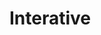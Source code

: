 # Interative
<!-- Load d3.js -->
<script src="https://d3js.org/d3.v5.min.js"></script>
<script src="https://d3js.org/d3-scale-chromatic.v1.min.js"></script>
<script src="https://d3js.org/d3-geo-projection.v3.min.js"></script>
<script src="https://cdnjs.cloudflare.com/ajax/libs/d3-legend/2.25.6/d3-legend.min.js"></script>

<!-- Create an element where the map will take place -->
<div id="tooltip"></div>
<svg id="map"></svg>


<script>
var margin = {top: 20, right: 10, bottom: 40, left: 100},
    width = 600 - margin.left - margin.right,
       height = 400 - margin.top - margin.bottom;

var svg = d3.select("svg")
 .attr("width", width + margin.left + margin.right)
    .attr("height", height + margin.top + margin.bottom)
    .append("g")
    .attr("transform",
          "translate(" + margin.left + "," + margin.top + ")");

var tooltip = d3.select("#tooltip")
.style("opacity", 0)
.attr("class", "tooltip")
.style("background-color", "white")
.style("border", "solid")
.style("border-width", "1px")
.style("border-radius", "5px")
.style("padding", "5px")
.style("position", "absolute")
 
var projection = d3.geoMercator()
  .scale(70)
  .center([0,20])
  .translate([width / 2 - margin.left, height / 2]);

var data = d3.map();
var domain = [20, 40, 60, 80]
var labels = ["<20", "20~40", "40~60", "60~80", "80~100"]
var range = d3.schemeBlues[5]
var colorScale = d3.scaleThreshold()
  .domain(domain)
  .range(range);


var promises = []
promises.push(d3.json("https://raw.githubusercontent.com/holtzy/D3-graph-gallery/master/DATA/world.geojson"))
promises.push(d3.csv("https://raw.githubusercontent.com/yichuang25/EDAV_Published_Data/main/vaccine_no_na.csv", function(d) { data.set(d.iso3, +d.X2021); }))


myDataPromises = Promise.all(promises).then(function(topo) {

	
	let mouseOver = function(d) {
    	d3.selectAll(".topo")
    		
      		.transition()
      		.duration(200)
      		.style("opacity", .5)
      		
    	d3.select(this)
    		.transition()
      		.duration(200)
      		.style("opacity", 1)
      		.style("stroke", "black")
      
      	d.total = data.get(d.id) || 0;
      	
      	tooltip
          	.style("opacity", 0.8)
          	.html(d.id + ": " + d3.format(",.2r")(d.total))
          	.style("left", (d3.event.pageX) + "px")		
          	.style("top", (d3.event.pageY - 28) + "px");
          	
        d3.select("#annotation")
    	.style("opacity", 0) 	
        
  }

  let mouseLeave = function(d) {
    d3.selectAll(".topo")
      .transition()
      .duration(200)
      .style("opacity", .7)
      
    d3.selectAll(".topo")
      .transition()
      .duration(200)
      .style("stroke", "transparent")
      
    d3.select("#annotation")
    	.style("opacity", 1)
      
    tooltip
          .style("opacity", 0)
  }

	var topo = topo[0]

  	svg.append("g")
    	.selectAll("path")
    	
    	.data(topo.features)
    	.enter()
    	.append("path")
    	.attr("class", "topo")
      	.attr("d", d3.geoPath()
        	.projection(projection)
      	)
      	.attr("fill", function (d) {
        	d.total = data.get(d.id) || 0;
        	return colorScale(d.total);
      	})
      	.style("opacity", .7)
      .on("mouseover", mouseOver )
      .on("mouseleave", mouseLeave )
      
      
  var legend_x = width - margin.left
  var legend_y = height - 100
  svg.append("g")
		.attr("class", "legendQuant")
		.attr("transform", "translate(" + legend_x + "," + legend_y+")");

	var legend = d3.legendColor()
    	.labels(labels)
    	.title("Population")
    	.scale(colorScale)
    
    
  svg.select(".legendQuant")
	  .call(legend);
    })
</script>